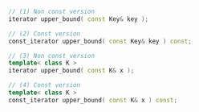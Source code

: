 ```cpp
// (1) Non const version
iterator upper_bound( const Key& key );

// (2) Const version
const_iterator upper_bound( const Key& key ) const;

// (3) Non const version
template< class K >
iterator upper_bound( const K& x );

// (4) Const version
template< class K >
const_iterator upper_bound( const K& x ) const;
```